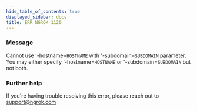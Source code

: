 ```yaml
---
hide_table_of_contents: true
displayed_sidebar: docs
title: ERR_NGROK_1120
---
```


### Message

Cannot use '-hostname=`HOSTNAME` with '-subdomain=`SUBDOMAIN` parameter.
You may either specify '-hostname=`HOSTNAME` or '-subdomain=`SUBDOMAIN` but not both.

<ErrorDetails />

### Further help

If you're having trouble resolving this error, please reach out to [support@ngrok.com](mailto:support@ngrok.com?subject=Help%20with%20ERR_NGROK_1120)
